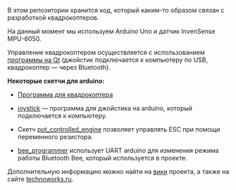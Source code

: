 В этом репозитории хранится код, который каким-то образом связан с разработкой квадрокоптеров.

На данный момент мы используем Arduino Uno и датчик InvenSense MPU-6050.

Управление квадрокоптером осуществляется с использованием [https://github.com/it-workshop/Quadrocopter/tree/MPU-6050/control/qt программы на Qt]&nbsp;(джойстик подключается к компьютеру по USB, квадрокоптер&nbsp;&mdash; через Bluetooth).

'''Некоторые скетчи для arduino:'''

* [https://github.com/it-workshop/Quadrocopter/tree/MPU-6050/arduino/auto_controlled_engine_set_oop Программа для квадрокоптера]

* [https://github.com/it-workshop/Quadrocopter/tree/MPU-6050/arduino/joystick/serial_joystick/serial_joystick.ino joystick]&nbsp;&mdash; программа для джойстика на arduino, который подключается к компьютеру.

* Скетч [https://github.com/it-workshop/Quadrocopter/tree/MPU-6050/arduino/pot_controlled_engine/pot_controlled_engine.ino pot_controlled_engine]&nbsp;позволяет управлять ESC при помощи переменного резистора.

* [https://github.com/it-workshop/Quadrocopter/tree/MPU-6050/arduino/bee_programmer/bee_programmer.ino bee_programmer]&nbsp;использует UART arduino для изменения режима работы Bluetooth Bee, который используется в проекте.

Дополнительную информацию можно найти на [https://github.com/it-workshop/Quadrocopter/wiki вики] проекта, а также на сайте [http://technoworks.ru/qcopter/ technoworks.ru].
